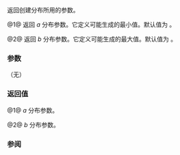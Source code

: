 {{cpp/numeric/random/uniform_real_distribution/title|a, b}}
{{cpp/numeric/random/uniform_real_distribution/navbar}}
{{dcl begin}}
{{dcl|since=c++11|num=1| 
result_type a() const;
}}
{{dcl|since=c++11|num=2| 
result_type b() const;
}}
{{dcl end}}

返回创建分布所用的参数。

@1@ 返回 ''a'' 分布参数。它定义可能生成的最小值。默认值为 {{c|0.0}}。

@2@ 返回 ''b'' 分布参数。它定义可能生成的最大值。默认值为 {{c|1.0}}。

===参数===
（无）

===返回值===
@1@ ''a'' 分布参数。

@2@ ''b'' 分布参数。

===参阅===
{{dsc begin}}
{{dsc inc|cpp/numeric/random/distribution/dsc param|uniform_real_distribution}}
{{dsc end}}

{{langlinks|de|en|es|fr|it|ja|pt|ru}}